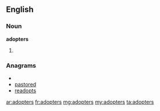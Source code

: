 ==English==
===Noun===
'''adopters'''
# {{plural of|[[adopter]]}}

===Anagrams===
* {{alphagram|adeoprst}}
* [[pastored#English|pastored]]
* [[readopts#English|readopts]]

[[ar:adopters]]
[[fr:adopters]]
[[mg:adopters]]
[[my:adopters]]
[[ta:adopters]]